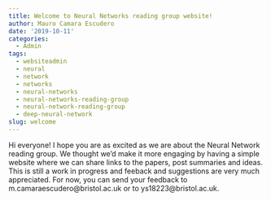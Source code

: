 ```yaml
---
title: Welcome to Neural Networks reading group website!
author: Mauro Camara Escudero
date: '2019-10-11'
categories:
  - Admin
tags:
  - websiteadmin
  - neural
  - network
  - networks
  - neural-networks
  - neural-networks-reading-group
  - neural-network-reading-group
  - deep-neural-network
slug: welcome
---
```

Hi everyone! I hope you are as excited as we are about the Neural Network reading group. We thought we'd make it more engaging by having a simple website where we can share links to the papers, post summaries and ideas. This is still a work in progress and feeback and suggestions are very much appreciated. For now, you can send your feedback to m.camaraescudero@bristol.ac.uk or to ys18223@bristol.ac.uk.